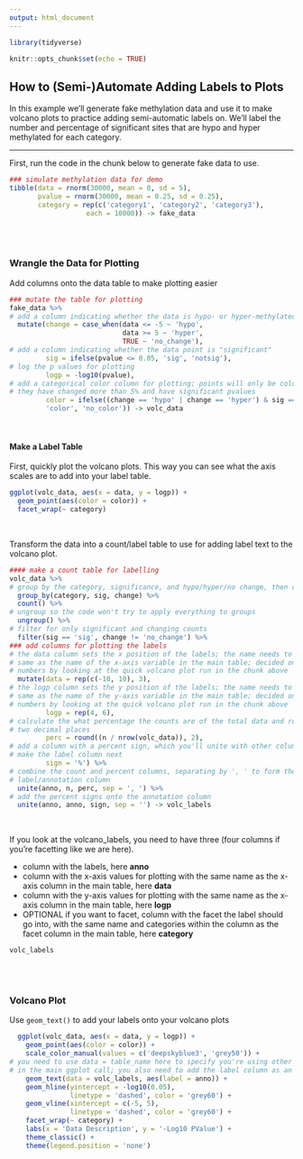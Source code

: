 ```yaml
---
output: html_document
---
```


```r
library(tidyverse)

knitr::opts_chunk$set(echo = TRUE)
```

## How to (Semi-)Automate Adding Labels to Plots

In this example we'll generate fake methylation data and use it to make volcano plots to practice adding semi-automatic labels on. We'll label the number and percentage of significant sites that are hypo and hyper methylated for each category.

---

First, run the code in the chunk below to generate fake data to use.

```r
### simulate methylation data for demo
tibble(data = rnorm(30000, mean = 0, sd = 5),
       pvalue = rnorm(30000, mean = 0.25, sd = 0.25),
       category = rep(c('category1', 'category2', 'category3'), 
                   each = 10000)) -> fake_data
```

<br><br>

### Wrangle the Data for Plotting

Add columns onto the data table to make plotting easier

```r
### mutate the table for plotting
fake_data %>% 
# add a column indicating whether the data is hypo- or hyper-methylated
  mutate(change = case_when(data <= -5 ~ 'hypo',
                            data >= 5 ~ 'hyper',
                            TRUE ~ 'no_change'),
# add a column indicating whether the data point is "significant"
         sig = ifelse(pvalue <= 0.05, 'sig', 'notsig'),
# log the p values for plotting
         logp = -log10(pvalue),
# add a categorical color column for plotting; points will only be colored if 
# they have changed more than 5% and have significant pvalues
         color = ifelse((change == 'hypo' | change == 'hyper') & sig == 'sig', 
         'color', 'no_color')) -> volc_data
```

<br>

#### Make a Label Table

First, quickly plot the volcano plots. This way you can see what the axis scales are to add into your label table.

```r
ggplot(volc_data, aes(x = data, y = logp)) +
  geom_point(aes(color = color)) +
  facet_wrap(~ category)
```

<br>

Transform the data into a count/label table to use for adding label text to the volcano plot.

```r
#### make a count table for labelling
volc_data %>%
# group by the category, significance, and hypo/hyper/no change, then count "sites"
  group_by(category, sig, change) %>%
  count() %>%
# ungroup so the code won't try to apply everything to groups
  ungroup() %>%
# filter for only significant and changing counts
  filter(sig == 'sig', change != 'no_change') %>%
### add columns for plotting the labels
# the data column sets the x position of the labels; the name needs to be the 
# same as the name of the x-axis variable in the main table; decided on the 
# numbers by looking at the quick volcano plot run in the chunk above
  mutate(data = rep(c(-10, 10), 3),
# the logp column sets the y position of the labels; the name needs to be the 
# same as the name of the y-axis variable in the main table; decided on the 
# numbers by looking at the quick volcano plot run in the chunk above
         logp = rep(4, 6),
# calculate the what percentage the counts are of the total data and round to
# two decimal places
         perc = round((n / nrow(volc_data)), 2),
# add a column with a percent sign, which you'll unite with other columns to 
# make the label column next
         sign = '%') %>%
# combine the count and percent columns, separating by ', ' to form the 
# label/annotation column
  unite(anno, n, perc, sep = ', ') %>%
# add the percent signs onto the annotation column
  unite(anno, anno, sign, sep = '') -> volc_labels
```

<br>

If you look at the volcano_labels, you need to have three (four columns if you're facetting like we are here).

- column with the labels, here **anno**
- column with the x-axis values for plotting with the same name as the x-axis column in the main table, here **data**
- column with the y-axis values for plotting with the same name as the x-axis column in the main table, here **logp**
- OPTIONAL if you want to facet, column with the facet the label should go into, with the same name and categories within the column as the facet column in the main table, here **category**

```r
volc_labels
```

<br><br>

### Volcano Plot

Use `geom_text()` to add your labels onto your volcano plots

```r
  ggplot(volc_data, aes(x = data, y = logp)) +
    geom_point(aes(color = color)) +
    scale_color_manual(values = c('deepskyblue3', 'grey50')) +
# you need to use data = table_name here to specify you're using other data than
# in the main ggplot call; you also need to add the label column as an aesthetic
    geom_text(data = volc_labels, aes(label = anno)) +
    geom_hline(yintercept = -log10(0.05), 
               linetype = 'dashed', color = 'grey60') +
    geom_vline(xintercept = c(-5, 5),
               linetype = 'dashed', color = 'grey60') +
    facet_wrap(~ category) +
    labs(x = 'Data Description', y = '-Log10 PValue') +
    theme_classic() +
    theme(legend.position = 'none')
```

<br><br>
